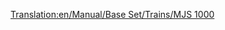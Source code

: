 [[Translation:en/Manual/Base Set/Trains/MJS 1000]]
{{ru/Manual/Base Set/Trains/Поезда|Image=[[File:en/Manual/Base Set/Trains/Mjs1000.png]]
|Name=MJS 1000
|Cost=£ 24609 (1230450 р.)
|Speed=104 км/ч (65 миль/ч)
|Weight=120 т
|Power=2200 л.с. (1641 кВт)
|Annual=£ 2208 (110400 р.)
|Designed=1965
|Lifespan=22 
|Capacity=нет
|Description=
|Real-life=MJS напоминает электровоз [http://en.wikipedia.org/wiki/South_African_Class_5E,_Series_3#Class_5E_series SAR Class 5E].}}